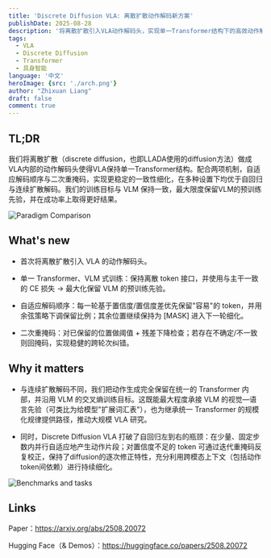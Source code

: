 ```yaml
---
title: 'Discrete Diffusion VLA: 离散扩散动作解码新方案'
publishDate: 2025-08-28
description: '将离散扩散引入VLA动作解码头，实现单一Transformer结构下的高效动作解码，在多种设置下均优于自回归与连续扩散解码。'
tags:
  - VLA
  - Discrete Diffusion
  - Transformer
  - 具身智能
language: '中文'
heroImage: {src: './arch.png'}
author: "Zhixuan Liang"
draft: false
comment: true
---
```


## TL;DR

我们将离散扩散（discrete diffusion，也即LLADA使用的diffusion方法）做成VLA内部的动作解码头使得VLA保持单一Transformer结构。配合两项机制，自适应解码顺序与二次重掩码，实现更稳定的一致性细化，在多种设置下均优于自回归与连续扩散解码。我们的训练目标与 VLM 保持一致，最大限度保留VLM的预训练先验，并在成功率上取得更好结果。

![Paradigm Comparison](./cmp.png)

## What's new

- 首次将离散扩散引入 VLA 的动作解码头。

- 单一 Transformer、VLM 式训练：保持离散 token 接口，并使用与主干一致的 CE 损失 → 最大化保留 VLM 的预训练先验。

- 自适应解码顺序：每一轮基于置信度/置信度差优先保留"容易"的 token，并用余弦策略下调保留比例；其余位置继续保持为 [MASK] 进入下一轮细化。

- 二次重掩码：对已保留的位置做阈值 + 残差下降检查；若存在不确定/不一致则回掩码，实现稳健的跨轮次纠错。

## Why it matters

- 与连续扩散解码不同，我们把动作生成完全保留在统一的 Transformer 内部，并沿用 VLM 的交叉熵训练目标。这既能最大程度承接 VLM 的视觉—语言先验（可类比为给模型"扩展词汇表"），也为继承统一 Transformer 的规模化规律提供路径，推动大规模 VLA 研究。

- 同时，Discrete Diffusion VLA 打破了自回归左到右的瓶颈：在少量、固定步数内并行自适应地产生动作片段；对置信度不足的 token 可通过迭代重掩码反复校正，保持了diffusion的逐次修正特性，充分利用跨模态上下文（包括动作token间依赖）进行持续细化。

![Benchmarks and tasks](./exp.png)

## Links

Paper：https://arxiv.org/abs/2508.20072

Hugging Face（& Demos）：https://huggingface.co/papers/2508.20072